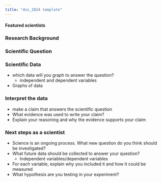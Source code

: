 ```yaml
---
title: "dss_2024 template"
---
```


#### Featured scientists

### Research Background

### Scientific Question

### Scientific Data

-   which data will you graph to answer the question?
    -   independent and dependent variables
-   Graphs of data

### Interpret the data

-   make a claim that answers the scientific question
-   What evidence was used to write your claim?
-   Explain your reasoning and why the evidence supports your claim

### Next steps as a scientist

-   Science is an ongoing process. What new question do you think should be investigated?
-   What future data should be collected to answer your question?
    -   Independent variables/dependent variables
-   For each variable, explain why you included it and how it could be measured
-   What hypothesis are you testing in your experiment?
